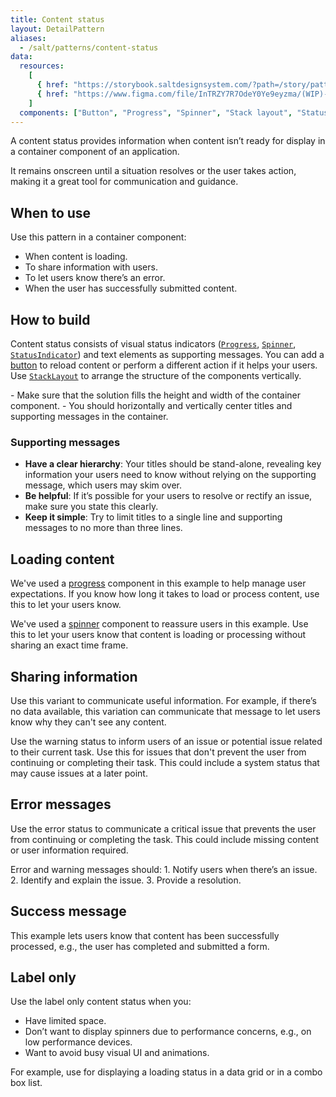 ```yaml
---
title: Content status
layout: DetailPattern
aliases:
  - /salt/patterns/content-status
data:
  resources:
    [
      { href: "https://storybook.saltdesignsystem.com/?path=/story/patterns-content-status--info", label: "Examples" },
      { href: "https://www.figma.com/file/InTRZY7R7OdeY0Ye9eyzma/(WIP)-Content-Status?type=design&node-id=652-3271&mode=design&t=BoYoZt69VHfzizeO-0", label: "Content Status examples", internal: true },
    ]
  components: ["Button", "Progress", "Spinner", "Stack layout", "Status indicator", "Text"]
---
```


A content status provides information when content isn’t ready for display in a container component of an application.

It remains onscreen until a situation resolves or the user takes action, making it a great tool for communication and guidance.

<Diagram
  src="/img/patterns/content-status/content-status.png"
  alt="Example showing a content status with an info indicator"
  border
/>

## When to use

Use this pattern in a container component:
- When content is loading.
- To share information with users.
- To let users know there’s an error.
- When the user has successfully submitted content.

## How to build

Content status consists of visual status indicators ([`Progress`](/salt/components/progress), [`Spinner`](/salt/components/spinner), [`StatusIndicator`](/salt/components/status-indicator)) and text elements as supporting messages. You can add a [button](/salt/components/button) to reload content or perform a different action if it helps your users. Use [`StackLayout`](/salt/components/stack-layout) to arrange the structure of the components vertically.

<Diagram
  src="/img/patterns/content-status/build.png"
  alt="Example showing a content status with components and spacing labeled"
  border
/>

<ExampleContainer type="positive" customPillText="Best practices">
- Make sure that the solution fills the height and width of the container component.
- You should horizontally and vertically center titles and supporting messages in the container.
</ExampleContainer>

### Supporting messages

- **Have a clear hierarchy**: Your titles should be stand-alone, revealing key information your users need to know without relying on the supporting message, which users may skim over.
- **Be helpful**: If it’s possible for your users to resolve or rectify an issue, make sure you state this clearly.
- **Keep it simple**: Try to limit titles to a single line and supporting messages to no more than three lines.

## Loading content

We've used a [progress](/salt/components/progress) component in this example to help manage user expectations. If you know how long it takes to load or process content, use this to let your users know.

<Diagram
  src="/img/patterns/content-status/progress.png"
  alt="Example showing a content status with a progress indicator"
  border
/>

We've used a [spinner](/salt/components/spinner) component to reassure users in this example. Use this to let your users know that content is loading or processing without sharing an exact time frame.

<Diagram
  src="/img/patterns/content-status/spinner.png"
  alt="Example showing a content status with a spinner"
  border
/>

## Sharing information

Use this variant to communicate useful information. For example, if there’s no data available, this variation can communicate that message to let users know why they can't see any content.

<Diagram
  src="/img/patterns/content-status/info.png"
  alt="Example showing a content status with an info indicator"
  border
/>

Use the warning status to inform users of an issue or potential issue related to their current task. Use this for issues that don't prevent the user from continuing or completing their task. This could include a system status that may cause issues at a later point.

<Diagram
  src="/img/patterns/content-status/warning.png"
  alt="Example showing a content status with a warning indicator"
  border
/>

## Error messages

Use the error status to communicate a critical issue that prevents the user from continuing or completing the task. This could include missing content or user information required.

<Diagram
  src="/img/patterns/content-status/error.png"
  alt="Example showing a content status with an error indicator"
  border
/>

<ExampleContainer type="positive" customPillText="Best practices">
 Error and warning messages should: 
 1. Notify users when there’s an issue. 
 2. Identify and explain the issue. 
 3. Provide a resolution.
</ExampleContainer>


## Success message

This example lets users know that content has been successfully processed, e.g., the user has completed and submitted a form.

<Diagram
  src="/img/patterns/content-status/success.png"
  alt="Example showing a content status with a success indicator"
  border
/>

## Label only

Use the label only content status when you:

- Have limited space.
- Don’t want to display spinners due to performance concerns, e.g., on low performance devices.
- Want to avoid busy visual UI and animations.

For example, use for displaying a loading status in a data grid or in a combo box list.